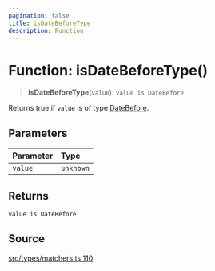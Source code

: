 ```yaml
---
pagination: false
title: isDateBeforeType
description: Function
---
```


# Function: isDateBeforeType()

> **isDateBeforeType**(`value`): `value is DateBefore`

Returns true if `value` is of type [DateBefore](/api/latest/type-aliases/DateBefore.mdx).

## Parameters

| Parameter | Type |
| :------ | :------ |
| `value` | `unknown` |

## Returns

`value is DateBefore`

## Source

[src/types/matchers.ts:110](https://github.com/gpbl/react-day-picker/blob/575f9be39/src/types/matchers.ts#L110)
